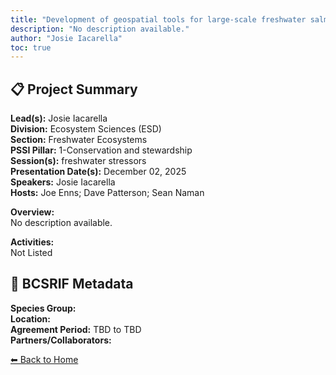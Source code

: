 ```yaml
---
title: "Development of geospatial tools for large-scale freshwater salmon habitat assessment by the Freshwater Spatial Ecology Program"
description: "No description available."
author: "Josie Iacarella"
toc: true
---
```


## 📋 Project Summary

**Lead(s):** Josie Iacarella  
**Division:** Ecosystem Sciences (ESD)  
**Section:** Freshwater Ecosystems  
**PSSI Pillar:** 1-Conservation and stewardship  
**Session(s):** freshwater stressors  
**Presentation Date(s):** December 02, 2025  
**Speakers:** Josie Iacarella  
**Hosts:** Joe Enns; Dave Patterson; Sean Naman  

**Overview:**  
No description available.   

**Activities:**  
Not Listed

## 🧬 BCSRIF Metadata

**Species Group:**   
**Location:**   
**Agreement Period:** TBD to TBD  
**Partners/Collaborators:**   

[⬅ Back to Home](../index.qmd)
